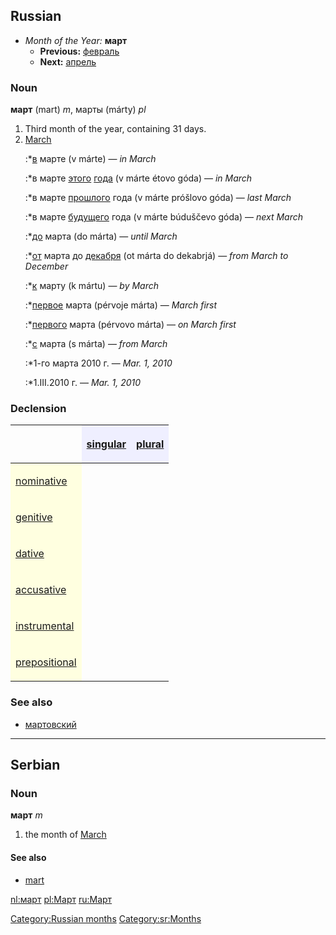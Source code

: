 [[Category:Russian months]]
==Russian==
*''Month of the Year:'' '''март'''
**'''Previous:''' [[февраль]]
**'''Next:''' [[апрель]]

===Noun===
'''март''' (mart) ''m'', марты (márty) ''pl''

#Third month of the year, containing 31 days.
#[[March]]
#:*[[в]] марте (v márte) — ''in March''
#:*в марте [[этот|этого]] [[год|года]] (v márte étovo góda) — ''in March''
#:*в марте [[прошлый|прошлого]] года (v márte próšlovo góda) — ''last March''
#:*в марте [[будущий|будущего]] года (v márte búduščevo góda) — ''next March''
#:*[[до]] марта (do márta) — ''until March''
#:*[[от]] марта до [[декабрь|декабря]] (ot márta do dekabrjá) — ''from March to December''
#:*[[к]] марту (k mártu) — ''by March''
#:*[[первый|первое]] марта (pérvoje márta) — ''March first''
#:*[[первый|первого]] марта (pérvovo márta) — ''on March first''
#:*[[с]] марта (s márta) — ''from March''
#:*1-го марта 2010 г. — ''Mar. 1, 2010''
#:*1.III.2010 г. — ''Mar. 1, 2010''

===Declension===
{| border="1" cellpadding="4" cellspacing="0"
!
! style="background-color: #EFEFFF" align="center"|[[singular]]
! style="background-color: #EFEFFF" align="center"|[[plural]]
|-
! style="background-color: #FFFFE0" align="left"|[[nominative case|nominative]]
| align="center"|{{Unicode|март}}
| align="center"|{{Unicode|ма́рты}}
|-
! style="background-color: #FFFFE0" align="left"|[[genitive case|genitive]]
| align="center"|{{Unicode|ма́рта}}
| align="center"|{{Unicode|ма́ртов}}
|-
! style="background-color: #FFFFE0" align="left"|[[dative case|dative]]
| align="center"|{{Unicode|ма́рту}}
| align="center"|{{Unicode|ма́ртам}}
|-
! style="background-color: #FFFFE0" align="left"|[[accusative case|accusative]]
| align="center"|{{Unicode|март}}
| align="center"|{{Unicode|ма́рты}}
|-
! style="background-color: #FFFFE0" align="left"|[[instrumental case|instrumental]]
| align="center"|{{Unicode|ма́ртом}}
| align="center"|{{Unicode|ма́ртами}}
|-
! style="background-color: #FFFFE0" align="left"|[[prepositional case|prepositional]]
| align="center"|{{Unicode|о ма́рте}}
| align="center"|{{Unicode|о ма́ртах}}
|}

===See also===
*[[мартовский]]


----

==Serbian==
===Noun===
'''март''' ''m''
#the month of [[March]]
====See also====
*[[mart]]
[[Category:sr:Months]]

[[nl:март]]
[[pl:Март]]
[[ru:Март]]